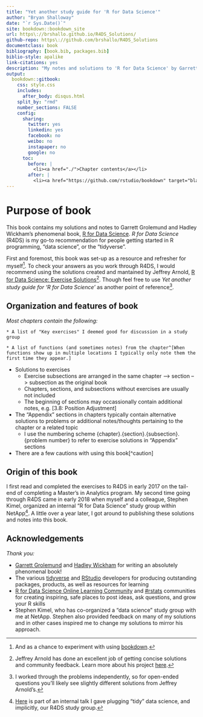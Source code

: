 ```yaml
--- 
title: "Yet another study guide for 'R for Data Science'"
author: "Bryan Shalloway"
date: "`r Sys.Date()`"
site: bookdown::bookdown_site
url: https\://brshallo.github.io/R4DS_Solutions/
github-repo: https\://github.com/brshallo/R4DS_Solutions
documentclass: book
bibliography: [book.bib, packages.bib]
biblio-style: apalike
link-citations: yes
description: "My notes and solutions to 'R for Data Science' by Garrett Grolemund and Hadley Wickham"
output:
  bookdown::gitbook:
    css: style.css
    includes:
      after_body: disqus.html
    split_by: "rmd"
    number_sections: FALSE
    config:
      sharing:
        twitter: yes
        linkedin: yes
        facebook: no
        weibo: no
        instapaper: no
        google: no
      toc:
        before: |
          <li><a href="./">Chapter contents</a></li>
        after: |
          <li><a href="https://github.com/rstudio/bookdown" target="blank">Published with bookdown</a></li>
---
```



# Purpose of book

This book contains my solutions and notes to Garrett Grolemund and Hadley Wickham's phenomenal book, [R for Data Science](https://r4ds.had.co.nz/). *R for Data Science* (R4DS) is my go-to recommendation for people getting started in R programming, "data science", or the "tidyverse".

First and foremost, this book was set-up as a resource and refresher for myself^[And as a chance to experiment with using [bookdown](https://bookdown.org/).]. To check your answers as you work through R4DS, I would recommend using the solutions created and mantained by Jeffrey Arnold, [R for Data Science: Exercise Solutions](https://jrnold.github.io/r4ds-exercise-solutions/)^[Jeffrey Arnold has done an excellent job of getting concise solutions and community feedback. Learn more about his project [here](https://resources.rstudio.com/rstudio-conf-2019/solving-r-for-data-science).]. Though feel free to use *Yet another study guide for 'R for Data Science'* as another point of reference^[I worked through the problems independently, so for open-ended questions you'll likely see slightly different solutions from Jeffrey Arnold's.].

## Organization and features of book

*Most chapters contain the following:*

```block2
* A list of "Key exercises" I deemed good for discussion in a study group  
```  
```block2
* A list of functions (and sometimes notes) from the chapter^[When functions show up in multiple locations I typically only note them the first time they appear.]  
```  
* Solutions to exercises 
    * Exercise subsections are arranged in the same chapter --> section --> subsection as the original book
    * Chapters, sections, and subsections without exercises are usually not included
    * The beginning of sections may occassionally contain additional notes, e.g. [3.8: Position Adjustment]
* The "Appendix" sections in chapters typically contain alternative solutions to problems or additional notes/thoughts pertaining to the chapter or a related topic
    * I use the numbering scheme {chapter}.{section}.{subsection}.{problem number} to refer to exercise solutions in "Appendix" sections
* There are a few cautions with using this book[^caution]

[^cautions]: Cautions with book:
    
    * Beyond basic formatting clean-up, I did not substantially update the solutions from my first time going through the book. Therefore, some of the solutions and syntax may be different from how I would approach a problem now (with a couple more years coding experience).
        * "Appendix" sections in particular received only cursory edits.
    * Occassionally I use slightly different (or newer), methods than are shared in the book (e.g. using `mutate_at()`, `mutate_if()`, `mutate_all()` and not just `mutate()`), this is mostly confined to "Appendix" sections.
    * Some methods in functions may be (or may become) deprecated, e.g. using `fun()` within `mutate_at()` rather than `~`.
    * The chapter and exercise numbers are hard-coded, so if R4DS exercise order changes, the exercise solutions will no longer correspond perfectly with the R4DS source.
    * Formatting is not always consistent between chapters, e.g. the first 14 chapters italicize or bold questions, whereas later chapters do not.
        * Notes containing functions are usually highlighted solely with backticks, e.g. `foo`, though occassionally also have parentheses, e.g. `foo()` -- there is no logic to these differences.
        * More formatting differences can be seen if inspecting the specific .Rmd files for each chapter.


## Origin of this book

I first read and completed the exercises to R4DS in early 2017 on the tail-end of completing a Master's in Analytics program. My second time going through R4DS came in early 2018 when myself and a colleague, Stephen Kimel, organized an internal "R for Data Science" study group within NetApp^[[Here](https://youtu.be/eeCELJNWEuw) is part of an internal talk I gave plugging "tidy" data science, and implicitly, our R4DS study group.].  A little over a year later, I got around to publishing these solutions and notes into this book.

## Acknowledgements

*Thank you:*

* [Garrett Grolemund](https://twitter.com/StatGarrett) and [Hadley Wickham](https://twitter.com/hadleywickham) for writing an absolutely phenomenal book!
* The various [tidyverse](https://www.tidyverse.org/) and [RStudio](https://www.rstudio.com/) developers for producing outstanding packages, products, as well as resources for learning
* [R for Data Science Online Learning Community](https://www.rfordatasci.com/) and [#rstats](https://twitter.com/hashtag/rstats?src=hash&lang=en) communities for creating inspiring, safe places to post ideas, ask questions, and grow your R skills
* Stephen Kimel, who has co-organized a "data science" study group with me at NetApp. Stephen also provided feedback on many of my solutions and in other cases inspired me to change my solutions to mirror his approach.
